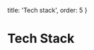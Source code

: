 
  title: 'Tech stack',
  order: 5
}

# Tech Stack

<List>
  <LinkListItem
    to="git"
    description="For tracking changes in our source code during development"
  />
  <LinkListItem
    to="react"
    description="To build everything while being happy doing it"
  />
  <LinkListItem to="javascript" name="JS" description="Of course" />
  <LinkListItem
    to="github"
    name="mdx"
    href="https://github.com/mdx-js/mdx"
    description="What make it all possible"
  />
  <LinkListItem
    to="prettier"
    description="To help us to avoid silly discussion in PR reviews"
  />
  <LinkListItem
    to="github"
    name="commander"
    href="https://github.com/tj/commander.js"
    description="To build our CLI"
  />
  <LinkListItem
    to="github"
    name="shelljs"
    href="https://github.com/shelljs/shelljs"
    description="To execute our CLI commands"
  />
  <LinkListItem to="webpack" description="To bundle our modules" />
  <LinkListItem
    to="eslint"
    description="To try to prevent us to add too many bugs in the code"
  />
  <LinkListItem
    to="babel"
    description="To use next generation JavaScript, today"
  />
  <LinkListItem
    to="github"
    name="styled-components"
    href="https://github.com/styled-components/styled-components"
    description="To write our styles"
  />
  <LinkListItem
    to="github"
    name="dayjs"
    href="https://github.com/iamkun/dayjs"
    description="To show the last updated time"
  />
  <LinkListItem to="yarn" description="To manage our dependencies" />
  <LinkListItem
    to="github"
    name="svgporn"
    href="https://github.com/gilbarbara/logos"
    description="To get logos and links of widely known techs"
  />
</List>
